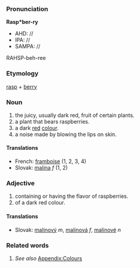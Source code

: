 ===Pronunciation===

'''Rasp*ber-ry'''
*AHD: //
*IPA: //
*SAMPA: //
RAHSP-beh-ree

===Etymology===

[[rasp]] + [[berry]]

===Noun===
#the juicy, usually dark red, fruit of certain plants.
#a plant that bears raspberries.
#a dark [[red]] [[color|colour]].
#a noise made by blowing the lips on skin.
==== Translations ====
*French: [[framboise]] (1, 2, 3, 4)
*Slovak: [[malina#Slovak|malina]] ''f'' (1, 2)
===Adjective===
#containing or having the flavor of raspberries.
#of a dark red colour.
====Translations====
*Slovak: [[malinový]] ''m'', [[malinová]] ''f'', [[malinové]] ''n''
===Related words===
#''See also'' [[Wiktionary_Appendix:Colours|Appendix:Colours]]